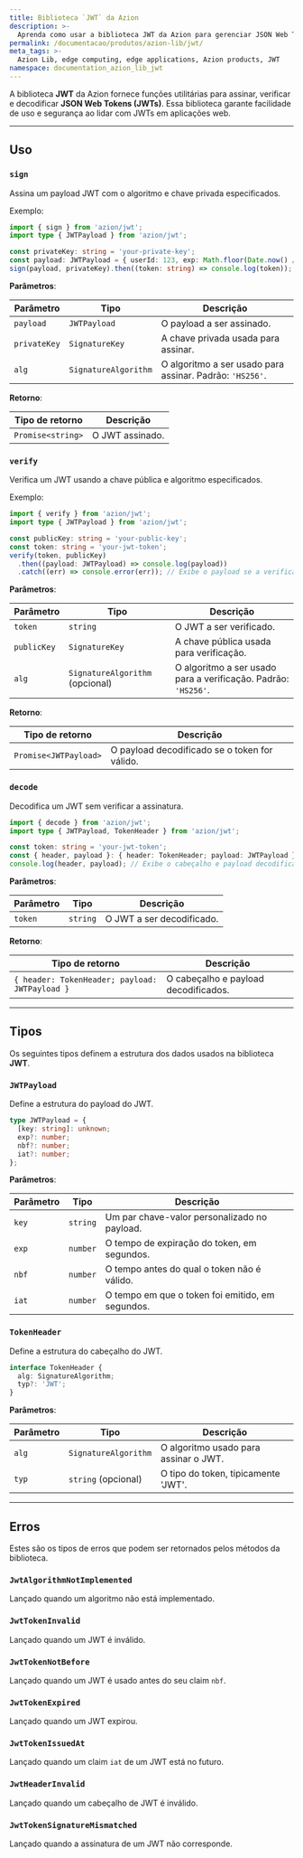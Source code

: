 ```yaml
---
title: Biblioteca `JWT` da Azion
description: >-
  Aprenda como usar a biblioteca JWT da Azion para gerenciar JSON Web Tokens em suas aplicações web.
permalink: /documentacao/produtos/azion-lib/jwt/
meta_tags: >-
  Azion Lib, edge computing, edge applications, Azion products, JWT
namespace: documentation_azion_lib_jwt
---
```



A biblioteca **JWT** da Azion fornece funções utilitárias para assinar, verificar e decodificar **JSON Web Tokens (JWTs)**. Essa biblioteca garante facilidade de uso e segurança ao lidar com JWTs em aplicações web.

<LinkButton link="/pt-br/documentacao/produtos/azion-lib/overview/" label="Saiba mais das Azion Libraries" severity="secondary" target="_blank" />

---

## Uso

### `sign`

Assina um payload JWT com o algoritmo e chave privada especificados.

Exemplo:

```typescript
import { sign } from 'azion/jwt';
import type { JWTPayload } from 'azion/jwt';

const privateKey: string = 'your-private-key';
const payload: JWTPayload = { userId: 123, exp: Math.floor(Date.now() / 1000) + 3600 }; // Expiração em 1 hora
sign(payload, privateKey).then((token: string) => console.log(token)); // Exibe o JWT assinado
```

**Parâmetros**:

| Parâmetro | Tipo | Descrição |
| --- | --- | --- |
| `payload` | `JWTPayload` | O payload a ser assinado. |
| `privateKey` | `SignatureKey` | A chave privada usada para assinar. |
| `alg` | `SignatureAlgorithm` | O algoritmo a ser usado para assinar. Padrão: `'HS256'`. |

**Retorno**:

| Tipo de retorno | Descrição |
|-----------------|-------------|
| `Promise<string>` | O JWT assinado. |

### `verify`

Verifica um JWT usando a chave pública e algoritmo especificados.

Exemplo:

```typescript
import { verify } from 'azion/jwt';
import type { JWTPayload } from 'azion/jwt';

const publicKey: string = 'your-public-key';
const token: string = 'your-jwt-token';
verify(token, publicKey)
  .then((payload: JWTPayload) => console.log(payload))
  .catch((err) => console.error(err)); // Exibe o payload se a verificação for bem-sucedida
```

**Parâmetros**:

| Parâmetro | Tipo | Descrição |
| --- | --- | --- |
| `token` | `string` | O JWT a ser verificado. |
| `publicKey` | `SignatureKey` | A chave pública usada para verificação. |
| `alg` | `SignatureAlgorithm` (opcional) | O algoritmo a ser usado para a verificação. Padrão: `'HS256'`. |

**Retorno**:

| Tipo de retorno | Descrição |
|-----------------|-------------|
| `Promise<JWTPayload>` | O payload decodificado se o token for válido. |

### `decode`

Decodifica um JWT sem verificar a assinatura.

```typescript
import { decode } from 'azion/jwt';
import type { JWTPayload, TokenHeader } from 'azion/jwt';

const token: string = 'your-jwt-token';
const { header, payload }: { header: TokenHeader; payload: JWTPayload } = decode(token);
console.log(header, payload); // Exibe o cabeçalho e payload decodificados
```
**Parâmetros**:

| Parâmetro | Tipo | Descrição |
|-----------|------|-------------|
| `token` | `string` | O JWT a ser decodificado. |

**Retorno**:

| Tipo de retorno | Descrição |
|-----------------|-------------|
| `{ header: TokenHeader; payload: JWTPayload }` | O cabeçalho e payload decodificados. |

---

## Tipos

Os seguintes tipos definem a estrutura dos dados usados na biblioteca **JWT**.

### `JWTPayload`

Define a estrutura do payload do JWT.

```typescript
type JWTPayload = {
  [key: string]: unknown;
  exp?: number;
  nbf?: number;
  iat?: number;
};
```
**Parâmetros**:

| Parâmetro | Tipo     | Descrição                                      |
|-----------|----------|--------------------------------------------------|
| `key`     | `string` | Um par chave-valor personalizado no payload.   |
| `exp`     | `number` | O tempo de expiração do token, em segundos.    |
| `nbf`     | `number` | O tempo antes do qual o token não é válido.   |
| `iat`     | `number` | O tempo em que o token foi emitido, em segundos. |

### `TokenHeader`

Define a estrutura do cabeçalho do JWT.

```typescript
interface TokenHeader {
  alg: SignatureAlgorithm;
  typ?: 'JWT';
}
```

**Parâmetros**:

| Parâmetro | Tipo               | Descrição                                   |
|-----------|--------------------|---------------------------------------------|
| `alg`     | `SignatureAlgorithm` | O algoritmo usado para assinar o JWT.      |
| `typ`     | `string` (opcional) | O tipo do token, tipicamente 'JWT'.        |

---

## Erros

Estes são os tipos de erros que podem ser retornados pelos métodos da biblioteca.

### `JwtAlgorithmNotImplemented`

Lançado quando um algoritmo não está implementado.

### `JwtTokenInvalid`

Lançado quando um JWT é inválido.

### `JwtTokenNotBefore`

Lançado quando um JWT é usado antes do seu claim `nbf`.

### `JwtTokenExpired`

Lançado quando um JWT expirou.

### `JwtTokenIssuedAt`

Lançado quando um claim `iat` de um JWT está no futuro.

### `JwtHeaderInvalid`

Lançado quando um cabeçalho de JWT é inválido.

### `JwtTokenSignatureMismatched`

Lançado quando a assinatura de um JWT não corresponde.
